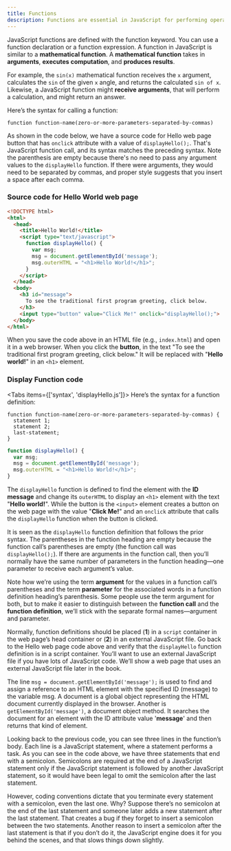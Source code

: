```yaml
---
title: Functions
description: Functions are essential in JavaScript for performing operations, modifying HTML content, and changing styles. They take arguments, execute computations, and return results.
---
```


JavaScript functions are defined with the function keyword. You can use a function declaration or a function expression. A function in JavaScript is similar to a **mathematical function**. A **mathematical function** takes in **arguments**, **executes computation**, and **produces results**. 

For example, the `sin(x)` mathematical function receives the `x` argument, calculates the `sin` of the given `x` angle, and returns the calculated `sin of x`. Likewise, a JavaScript function might **receive arguments**, that will perform a calculation, and might return an answer. 

Here’s the syntax for calling a function:

```plaintext
function function-name(zero-or-more-parameters-separated-by-commas)
```

As shown in the code below, we have a source code for Hello web page button that has `onclick` attribute with a value of `displayHello();`. That's JavaScript function call, and its syntax matches the preceding syntax. Note the parenthesis are empty because there's no need to pass any argument values to the `displayHello` function. If there were arguments, they would need to be separated by commas, and proper style suggests that you insert a space after each comma.

### Source code for Hello World web page

```html title="index.html"
<!DOCTYPE html>
<html>
  <head>
    <title>Hello World!</title>
    <script type="text/javascript">
      function displayHello() {
        var msg;
        msg = document.getElementById('message');
        msg.outerHTML = "<h1>Hello World!</h1>";
      }
    </script>
  </head>
  <body>
    <h3 id="message">
      To see the traditional first program greeting, click below.
    </h3>
    <input type="button" value="Click Me!" onclick="displayHello();">
  </body>
</html>
```

When you save the code above in an HTML file (e.g., `index.html`) and open it in a web browser. When you click the **button**, in the text "To see the traditional first program greeting, click below." It will be replaced with "**Hello world!**" in an `<h1>` element.

### Display Function code

<Tabs items={['syntax', 'displayHello.js']}>
<Tab value="syntax">
Here’s the syntax for a function definition:

```plaintext
function function-name(zero-or-more-parameters-separated-by-commas) {
  statement 1;
  statement 2;
  last-statement;
}
```
</Tab>
<Tab value="displayHello.js">

```js
function displayHello() {
  var msg;
  msg = document.getElementById('message');
  msg.outerHTML = "<h1>Hello World!</h1>";
}
```

</Tab>
</Tabs>

The `displayHello` function is defined to find the element with the **ID message** and change its `outerHTML` to display an `<h1>` element with the text "**Hello world!**". While the button is the `<input>` element creates a button on the web page with the value "**Click Me!**" and an `onclick` attribute that calls the `displayHello` function when the button is clicked.

It is seen as the `displayHello` function definition that follows the prior syntax. The parentheses in the function heading are empty because the function call’s parentheses are empty (the function call was `displayHello();`). If there are arguments in the function call, then you’ll normally have the same number of parameters in the function heading—one parameter to receive each argument’s value.

Note how we’re using the term **argument** for the values in a function call’s parentheses and the term **parameter** for the associated words in a function definition heading’s parenthesis. Some people use the term argument for both, but to make it easier to distinguish between the **function call** and the **function definition**, we’ll stick with the separate formal names—argument and parameter.

Normally, function definitions should be placed (**1**) in a `script` container in the web page’s head container or (**2**) in an external JavaScript file. Go back to the Hello web page code above and verify that the `displayHello` function definition is in a script container. You’ll want to use an external JavaScript file if you have lots of JavaScript code. We’ll show a web page that uses an external JavaScript file later in the book.

The line `msg = document.getElementById('message');` is used to find and assign a reference to an HTML element with the specified ID (message) to the variable msg. A document is a global object representing the HTML document currently displayed in the browser. Another is `getElementById('message')`, a document object method. It searches the document for an element with the ID attribute value '**message**' and then returns that kind of element.

Looking back to the previous code, you can see three lines in the function’s body. Each line is a JavaScript statement, where a statement performs a task. As you can see in the code above, we have three statements that end with a semicolon. Semicolons are required at the end of a JavaScript statement only if the JavaScript statement is followed by another JavaScript statement, so it would have been legal to omit the semicolon after the last statement.

However, coding conventions dictate that you terminate every statement with a semicolon, even the last one. Why? Suppose there’s no semicolon at the end of the last statement and someone later adds a new statement after the last statement. That creates a bug if they forget to insert a semicolon between the two statements. Another reason to insert a semicolon after the last statement is that if you don’t do it, the JavaScript engine does it for you behind the scenes, and that slows things down slightly.
